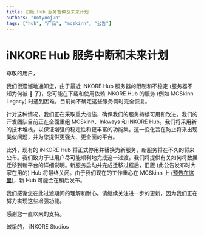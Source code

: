 ---
title: 旧版 Hub 服务暂停及未来计划
authors: "notyoojun"
tags: ["hub", "产品", "mcskinn", "公告"]
---

# iNKORE Hub 服务中断和未来计划

尊敬的用户，

我们很遗憾地通知您，由于最近 iNKORE Hub 服务器的限制和不稳定 (服务器不知为何被 🧱 了)，您可能在下载和使用依赖 iNKORE Hub 的服务 (例如 MCSkinn Legacy) 时遇到困难。目前尚不确定这些服务何时完全恢复。

针对这种情况，我们正在采取重大措施，确保我们的服务持续可用和改进。我们的开发团队目前正在全面重组 MCSkinn、Inkways 和 iNKORE Hub。我们将采用新的技术堆栈，以保证增强的稳定性和更丰富的功能集。这一变化旨在防止将来出现类似问题，并为您提供更强大、更全面的平台。

此外，现有的 iNKORE Hub 将正式停用并替换为新服务，新服务将在不久的将来公布。我们致力于让用户尽可能顺利地完成这一过渡，我们将提供有关如何将数据迁移到新平台的详细说明。新服务启动并完成迁移过程后，旧版 (此公告发布时大家在用的) Hub 将最终关闭。由于我们现在的工作重心在 MCSkinn 上 [(预告在这里)](%BASE_NAME%/2024/09/21/mcskinn-being-refactored)，新 Hub 可能会在稍后发布。

我们感谢您在此过渡期间的理解和耐心。请继续关注进一步的更新，因为我们正在努力实现这些增强功能。

感谢您一直以来的支持。

诚挚的，
iNKORE Studios